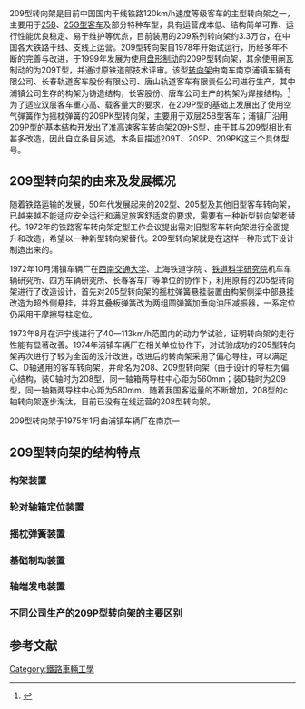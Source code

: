 209型转向架是目前中国国内干线铁路120km/h速度等级客车的主型转向架之一，主要用于[[25B|25B]]、[[25G型客车|25G型客车]]及部分特种车型，具有运营成本低、结构简单可靠、运行性能优良稳定、易于维护等优点，目前装用的209系列转向架约3.3万台，在中国各大铁路干线、支线上运营。209型转向架自1978年开始试运行，历经多年不断的完善与改进，于1999年发展为使用[[盘形制动|盘形制动]]的209P型转向架，其余使用闸瓦制动的为209T型，并通过原铁道部技术评审。该型[[转向架|转向架]]由南车南京浦镇车辆有限公司、长春轨道客车股份有限公司、唐山轨道客车有限责任公司进行生产，其中浦镇公司生存的构架为铸造结构，长客股份、唐车公司生产的构架为焊接结构。<ref>{{cite web |author1=中国铁道出版社 |title=铁路客车转向架图集 |url=https://archive.is/20150106131708/http://www.tdpress.com/railwaypress/display/detailed.do?goodsId=43689 |website=archive.is |date=2015-01-06}}</ref>为了适应双层客车重心高、载客量大的要求，在209P型的基础上发展出了使用空气弹簧作为摇枕弹簧的209PK型转向架，主要用于双层25B型客车；浦镇厂沿用209P型的基本结构开发出了准高速客车转向架[[209HS|209HS]]型，由于其与209型相比有甚多改造，因此自立条目另述，本条目描述209T、209P、209PK这三个具体型号。

== 209型转向架的由来及发展概况 ==
随着铁路运输的发展，50年代发展起来的202型、205型及其他旧型客车转向架，已越来越不能适应安全运行和满足旅客舒适度的要求，需要有一种新型转向架老替代。1972年的铁路客车转向架定型工作会议提出需对旧型客车转向架进行全面提升和改造，希望以一种新型转向架替代。209型转向架就是在这样一种形式下设计制造出来的。

1972年10月浦镇车辆厂在[[西南交通大学|西南交通大学]]、上海铁道学院 、[[铁道科学研究院|铁道科学研究院]]机车车辆研究所、四方车辆研究所、长春客车厂等单位的协作下，利用原有的205型转向架进行了改造设计，首先对205型转向架的摇枕弹簧悬挂装置由构架侧梁中部悬挂改造为超外侧悬挂，并将其叠板弹簧改为两组圆弹簧加垂向油压减振器，一系定位仍采用干摩擦导柱定位。

1973年8月在沪宁线进行了40一113km/h范围内的动力学试验，证明转向架的走行性能有显著改善。1974年浦镇车辆厂在相关单位协作下，对试验成功的205型转向架再次进行了较为全面的没汁改进，改进后的转向架采用了偏心导柱，可以满足C、D轴通用的客车转向架，并命名为208、209型转向架（由于设计的导柱为偏心结构，装C轴时为208型，同一轴箱两导柱中心距为560mm；装D轴时为209型，同一轴箱两导柱中心距为580mm，随着我国客运量的不断增加，208型的c轴转向架逐步淘汰，目前已没有在线运营的208型转向架。

209型转向架于1975年1月由浦镇车辆厂在南京一

== 209型转向架的结构特点 ==
=== 构架装置 ===
===  轮对轴箱定位装置=== 
===  摇枕弹簧装置=== 
===  基础制动装置=== 
=== 轴端发电装置=== 
=== 不同公司生产的209P型转向架的主要区别===


==参考文献==
{{reflist}}
[[Category:鐵路車輛工學|Category:鐵路車輛工學]]